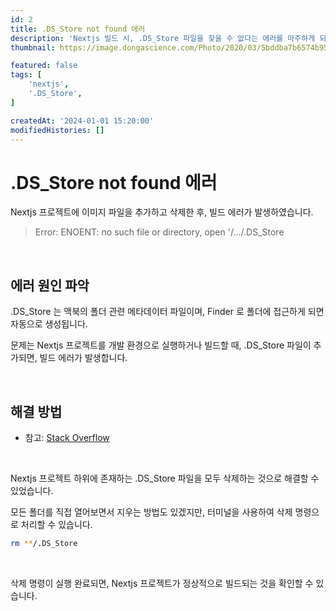 ```yaml
---
id: 2
title: .DS_Store not found 에러
description: 'Nextjs 빌드 시, .DS_Store 파일을 찾을 수 없다는 에러를 마주하게 되었습니다.'
thumbnail: https://image.dongascience.com/Photo/2020/03/5bddba7b6574b95d37b6079c199d7101.jpg

featured: false
tags: [
    'nextjs',
    '.DS_Store',
]

createdAt: '2024-01-01 15:20:00'
modifiedHistories: []
---
```


# .DS_Store not found 에러

Nextjs 프로젝트에 이미지 파일을 추가하고 삭제한 후, 빌드 에러가 발생하였습니다.

> Error: ENOENT: no such file or directory, open '/.../.DS_Store



<br />



## 에러 원인 파악

.DS_Store 는 맥북의 폴더 관련 메타데이터 파일이며, Finder 로 폴더에 접근하게 되면 자동으로 생성됩니다.

문제는 Nextjs 프로젝트를 개발 환경으로 실행하거나 빌드할 때, .DS_Store 파일이 추가되면, 빌드 에러가 발생합니다.




<br />



## 해결 방법

* 참고: [Stack Overflow](https://github.com/vercel/next.js/discussions/15573#discussioncomment-2415012)

<br />

Nextjs 프로젝트 하위에 존재하는 .DS_Store 파일을 모두 삭제하는 것으로 해결할 수 있었습니다.

모든 폴더를 직접 열어보면서 지우는 방법도 있겠지만, 터미널을 사용하여 삭제 명령으로 처리할 수 있습니다.

```bash title="프로젝트 내의 모든 .DS_Store 파일 삭제"
rm **/.DS_Store
```

<br />

삭제 명령이 실행 완료되면, Nextjs 프로젝트가 정상적으로 빌드되는 것을 확인할 수 있습니다.
